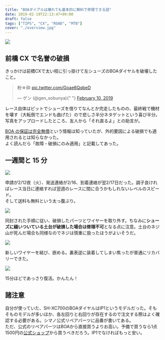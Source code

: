 ---
title: "BOAダイアルは壊れても基本的に無料で修理できる話"
date: 2019-02-19T22:13:47+09:00
draft: false
tags: ["TIPS", "CX", "ROAD", "MTB"]
cover: "./overview.jpg"
---

![ ](./overview.jpg)

## 前橋 CX で名誉の破損

きっかけは前橋CXで太い枝に引っ掛けて左シューズのBOAダイヤルを破壊したこと。

<blockquote class="twitter-tweet">
  <p lang="ja" dir="ltr">
    粉☆砕 <a href="https://t.co/Goae6QqbeD">pic.twitter.com/Goae6QqbeD</a>
  </p>
  &mdash; ゲン (@gen_sobunya){" "}
  <a href="https://twitter.com/gen_sobunya/status/1094467428623409154?ref_src=twsrc%5Etfw">
    February 10, 2019
  </a>
</blockquote>

レース自体はピットでシューズを借りてなんとか完走したものの、最終戦で機材を壊す（大転倒でエンドも曲げた）ので悲しさ半分ネタゲットという喜び半分。  
写真をアップロードしたところ、友人から「それ直るよ」との助言が。

[BOA の保証は完全無償](https://boa-japan-warranty.myshopify.com/)という情報は知っていたが、外的要因による破損でも適用されるとは知らなかった。  
よく読んだら「故障・破損にのみ適用」と記載してあった。

## 一週間と 15 分

![ ](./nofee.jpg)

申請が2/12夜（火）、発送連絡が2/16、到着連絡が翌2/17日だった。調子良ければレース当日に連絡すれば翌週のレースに間に合うかもしれないレベルのスピード。  
そして送料も無料という太っ腹ぶり。

![ ](./purged.jpg)

同封された手順に従い、破損したパーツとワイヤーを取り外す。ちなみに**シューズに縫いついている土台が破損した場合は修理不可**となる点に注意。土台のネジ山が死んだ場合も同様なのでネジは慎重に扱ったほうがよいそうだ。

![ ](./knot.jpg)

新しいワイヤーを結び、嵌める。裏表逆に装着してしまい焦ったが普通にリカバリーできた。

![ ](./repaired.jpg)

15分ほどであっさり復活。かんたん！

## 諸注意

自分が使っていた、SH-XC700のBOAダイヤルはIP1というモデルだった。そもそものモデルが多いほか、各左回りと右回りが存在するので注文する際はよく確認する必要がある。シマノ公式リペアパーツに品番が書いてある。  
ただ、公式のリペアパーツはBOAから直接買うよりお高い。予備で買うなら1点1500円の[公式ショップ](https://boa-spareparts-japan.myshopify.com/)から買うべきだろう。IP1でなければもっと安い。

<LinkBox isAmazonLink url="https://www.amazon.co.jp/dp/B07DWPRLLV/" />
